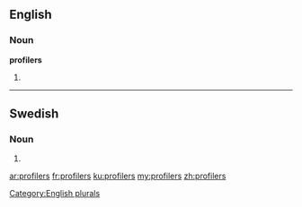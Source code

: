 ==English==

===Noun===
'''profilers'''

# {{plural of|profiler}}

[[Category:English plurals]]


----

==Swedish==

===Noun===
{{head|sv|noun form}}

# {{sv-noun-form-indef-gen-pl|profil}}

[[ar:profilers]]
[[fr:profilers]]
[[ku:profilers]]
[[my:profilers]]
[[zh:profilers]]